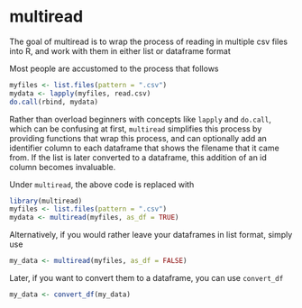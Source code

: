 # multiread

The goal of multiread is to wrap the process of reading in multiple csv files into R, and work with them in either list or dataframe format


Most people are accustomed to the process that follows

```r
myfiles <- list.files(pattern = ".csv")
mydata <- lapply(myfiles, read.csv)
do.call(rbind, mydata)
```

Rather than overload beginners with concepts like `lapply` and `do.call`, which can be confusing at first, `multiread` simplifies this process by providing functions that wrap this process, and can optionally add an identifier column to each dataframe that shows the filename that it came from. If the list is later converted to a dataframe, this addition of an id column becomes invaluable.

Under `multiread`, the above code is replaced with

```r
library(multiread)
myfiles <- list.files(pattern = ".csv")
mydata <- multiread(myfiles, as_df = TRUE)
```

Alternatively, if you would rather leave your dataframes in list format, simply use 

```r
my_data <- multiread(myfiles, as_df = FALSE)
```

Later, if you want to convert them to a dataframe, you can use `convert_df`

```r
my_data <- convert_df(my_data)
```


